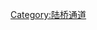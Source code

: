 {{Catnav|頁面分類|各種主題的頁面分類|按國家分類|各國交通|各國鐵路|中国铁路|中國高速鐵路|中国高速铁路线|徐兰客运专线}}

{{Catmore}}

[[Category:陆桥通道|Category:陆桥通道]]